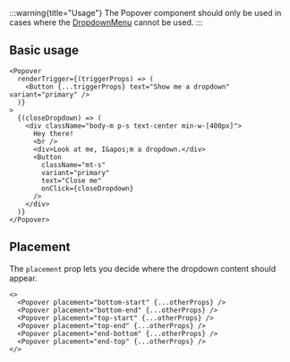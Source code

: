 
:::warning{title="Usage"}
The Popover component should only be used in cases where the
[DropdownMenu](/docs/components/dropdown-menu) cannot be used.
:::

## Basic usage

<Preview>
  <DemoPopover />
</Preview>

```tsx sandbox
<Popover
  renderTrigger={(triggerProps) => (
    <Button {...triggerProps} text="Show me a dropdown" variant="primary" />
  )}
>
  {(closeDropdown) => (
    <div className="body-m p-s text-center min-w-[400px]">
      Hey there!
      <br />
      <div>Look at me, I&apos;m a dropdown.</div>
      <Button
        className="mt-s"
        variant="primary"
        text="Close me"
        onClick={closeDropdown}
      />
    </div>
  )}
</Popover>
```

## Placement

The `placement` prop lets you decide where the dropdown content should appear.

<Preview className="grid">
  <DemoPopover placement="bottom-start" />
  <DemoPopover placement="bottom-end" />
  <DemoPopover placement="top-start" />
  <DemoPopover placement="top-end" />
  <DemoPopover placement="end-bottom" />
  <DemoPopover placement="end-top" />
</Preview>

```tsx
<>
  <Popover placement="bottom-start" {...otherProps} />
  <Popover placement="bottom-end" {...otherProps} />
  <Popover placement="top-start" {...otherProps} />
  <Popover placement="top-end" {...otherProps} />
  <Popover placement="end-bottom" {...otherProps} />
  <Popover placement="end-top" {...otherProps} />
</>
```
